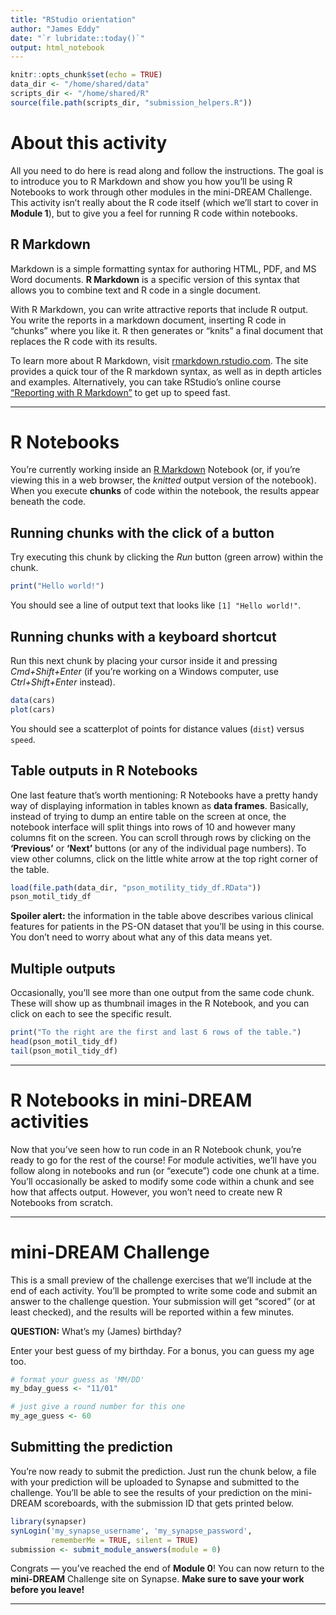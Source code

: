 ```yaml
---
title: "RStudio orientation"
author: "James Eddy"
date: "`r lubridate::today()`"
output: html_notebook
---
```


```r
knitr::opts_chunk$set(echo = TRUE)
data_dir <- "/home/shared/data"
scripts_dir <- "/home/shared/R"
source(file.path(scripts_dir, "submission_helpers.R"))
```

# About this activity

All you need to do here is read along and follow the instructions. The goal is to introduce you to R Markdown and show you how you'll be using R Notebooks to work through other modules in the mini-DREAM Challenge. This activity isn't really about the R code itself (which we'll start to cover in **Module 1**), but to give you a feel for running R code within notebooks.

## R Markdown

Markdown is a simple formatting syntax for authoring HTML, PDF, and MS Word documents. **R Markdown** is a specific version of this syntax that allows you to combine text and R code in a single document.

With R Markdown, you can write attractive reports that include R output. You write the reports in a markdown document, inserting R code in "chunks" where you like it. R then generates or "knits" a final document that replaces the R code with its results.

To learn more about R Markdown, visit [rmarkdown.rstudio.com](http://rmarkdown.rstudio.com/). The site provides a quick tour of the R markdown syntax, as well as in depth articles and examples. Alternatively, you can take RStudio’s online course [“Reporting with R Markdown”](https://www.datacamp.com/courses/reporting-with-r-markdown) to get up to speed fast.

---

# R Notebooks

You're currently working inside an [R Markdown](http://rmarkdown.rstudio.com) Notebook (or, if you're viewing this in a web browser, the *knitted* output version of the notebook). When you execute **chunks** of code within the notebook, the results appear beneath the code. 

## Running chunks with the click of a button

Try executing this chunk by clicking the *Run* button (green arrow) within the chunk. 

```r
print("Hello world!")
```

You should see a line of output text that looks like `[1] "Hello world!"`.

## Running chunks with a keyboard shortcut

Run this next chunk by placing your cursor inside it and pressing *Cmd+Shift+Enter* (if you're working on a Windows computer, use *Ctrl+Shift+Enter* instead).

```r
data(cars)
plot(cars)
```

You should see a scatterplot of points for distance values (`dist`) versus `speed`.

## Table outputs in R Notebooks

One last feature that's worth mentioning: R Notebooks have a pretty handy way of displaying information in tables known as **data frames**. Basically, instead of trying to dump an entire table on the screen at once, the notebook interface will split things into rows of 10 and however many columns fit on the screen. You can scroll through rows by clicking on the **'Previous'** or **'Next'** buttons (or any of the individual page numbers). To view other columns, click on the little white arrow at the top right corner of the table.

```r
load(file.path(data_dir, "pson_motility_tidy_df.RData"))
pson_motil_tidy_df
```

**Spoiler alert:** the information in the table above describes various clinical features for patients in the PS-ON dataset that you'll be using in this course. You don't need to worry about what any of this data means yet.

## Multiple outputs

Occasionally, you'll see more than one output from the same code chunk. These will show up as thumbnail images in the R Notebook, and you can click on each to see the specific result.

```r
print("To the right are the first and last 6 rows of the table.")
head(pson_motil_tidy_df)
tail(pson_motil_tidy_df)
```

---

# R Notebooks in mini-DREAM activities

Now that you've seen how to run code in an R Notebook chunk, you're ready to go for the rest of the course! For module activities, we'll have you follow along in notebooks and run (or "execute") code one chunk at a time. You'll occasionally be asked to modify some code within a chunk and see how that affects output. However, you won't need to create new R Notebooks from scratch.

---

# mini-DREAM Challenge  

This is a small preview of the challenge exercises that we'll include at the end of each activity. You'll be prompted to write some code and submit an answer to the challenge question. Your submission will get "scored" (or at least checked), and the results will be reported within a few minutes.

**QUESTION:** What's my (James) birthday?

Enter your best guess of my birthday. For a bonus, you can guess my age too.

```r
# format your guess as 'MM/DD'
my_bday_guess <- "11/01"

# just give a round number for this one
my_age_guess <- 60
```


## Submitting the prediction

You're now ready to submit the prediction. Just run the chunk below, a file with your prediction will be uploaded to Synapse and submitted to the challenge. You'll be able to see the results of your prediction on the mini-DREAM scoreboards, with the submission ID that gets printed below.

```r
library(synapser)
synLogin('my_synapse_username', 'my_synapse_password',
         rememberMe = TRUE, silent = TRUE)
submission <- submit_module_answers(module = 0)
```

Congrats — you've reached the end of **Module 0**! You can now return to the **mini-DREAM** Challenge site on Synapse. **Make sure to save your work before you leave!**

---

